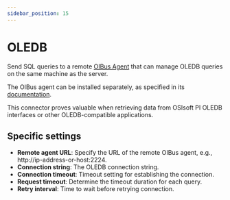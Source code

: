 ```yaml
---
sidebar_position: 15
---
```



# OLEDB
Send SQL queries to a remote [OIBus Agent](../oibus-agent/odbc.md) that can manage OLEDB queries on the same machine as the server.

The OIBus agent can be installed separately, as specified in its [documentation](../oibus-agent/installation).

This connector proves valuable when retrieving data from OSIsoft PI OLEDB interfaces or other OLEDB-compatible applications.

## Specific settings
- **Remote agent URL**: Specify the URL of the remote OIBus agent, e.g., http://ip-address-or-host:2224.
- **Connection string**: The OLEDB connection string.
- **Connection timeout**: Timeout setting for establishing the connection.
- **Request timeout**: Determine the timeout duration for each query.
- **Retry interval**: Time to wait before retrying connection.

<ItemSettings></ItemSettings>
